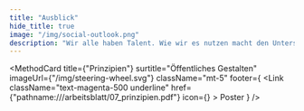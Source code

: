 ```yaml
---
title: "Ausblick"
hide_title: true
image: "/img/social-outlook.png"
description: "Wir alle haben Talent. Wie wir es nutzen macht den Unterschied. - Stevie Wonder"
---
```



<PhaseHero
  title="Ausblick"
  quote="Wir alle haben Talent. Wie wir es nutzen macht den Unterschied."
  quoteAuthor="Stevie Wonder"
  imageUrl="/img/07_buch.svg"
  className="mt-8 pb-20"
/>

<MethodCard
  title={"Prinzipien"}
  surtitle="Öffentliches Gestalten"
  imageUrl={"/img/steering-wheel.svg"}
  className="mt-5"
  footer={
    <Link
      className="text-magenta-500 underline"
      href={"pathname:///arbeitsblatt/07_prinzipien.pdf"}
      icon={<EditIcon className="w-3 h-3 text-inherit" />}
    >
      Poster
    </Link>
  }
/>
